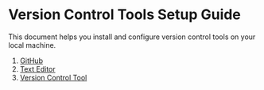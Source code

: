 # Version Control Tools Setup Guide

This document helps you install and configure version control tools on your local machine.

  1. [GitHub](./github.qmd)
  2. [Text Editor](./vs-code-text-editor.qmd)
  3. [Version Control Tool](./git-client.qmd)
